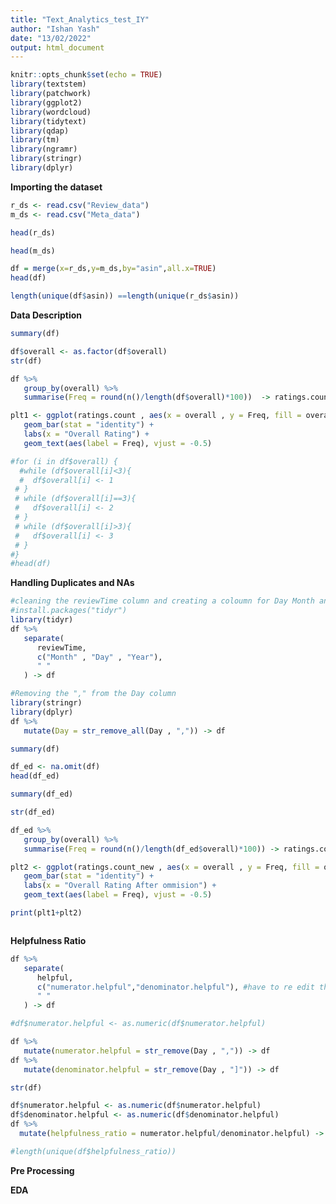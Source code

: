 ```yaml
---
title: "Text_Analytics_test_IY"
author: "Ishan Yash"
date: "13/02/2022"
output: html_document
---
```


```r
knitr::opts_chunk$set(echo = TRUE)
library(textstem)
library(patchwork)
library(ggplot2)
library(wordcloud)
library(tidytext)
library(qdap)
library(tm)
library(ngramr)
library(stringr)
library(dplyr)
```

**Importing the dataset**

```r
r_ds <- read.csv("Review_data")
m_ds <- read.csv("Meta_data")
```

```r
head(r_ds)
```
```r
head(m_ds)
```


```r
df = merge(x=r_ds,y=m_ds,by="asin",all.x=TRUE)
head(df)
```
```r
length(unique(df$asin)) ==length(unique(r_ds$asin))
```

**Data Description**

```r
summary(df)
```

```r
df$overall <- as.factor(df$overall)
str(df)
```

```r
df %>%
   group_by(overall) %>%
   summarise(Freq = round(n()/length(df$overall)*100))  -> ratings.count
```

```r
plt1 <- ggplot(ratings.count , aes(x = overall , y = Freq, fill = overall)) + 
   geom_bar(stat = "identity") +
   labs(x = "Overall Rating") + 
   geom_text(aes(label = Freq), vjust = -0.5)
```
```r
#for (i in df$overall) {
  #while (df$overall[i]<3){
  #  df$overall[i] <- 1
 # }
 # while (df$overall[i]==3){
 #   df$overall[i] <- 2
 # }
 # while (df$overall[i]>3){
 #   df$overall[i] <- 3
 # }
#}
#head(df)
```





**Handling Duplicates and NAs**


```r
#cleaning the reviewTime column and creating a coloumn for Day Month and Year.
#install.packages("tidyr")
library(tidyr)
df %>%
   separate(
      reviewTime,
      c("Month" , "Day" , "Year"),
      " "
   ) -> df

#Removing the "," from the Day column 
library(stringr)
library(dplyr)
df %>%
   mutate(Day = str_remove_all(Day , ",")) -> df
```
```r
summary(df)
```


```r
df_ed <- na.omit(df)
head(df_ed)
```
```r
summary(df_ed)
```
```r
str(df_ed)
```



```r
df_ed %>%
   group_by(overall) %>%
   summarise(Freq = round(n()/length(df_ed$overall)*100)) -> ratings.count_new
```

```r
plt2 <- ggplot(ratings.count_new , aes(x = overall , y = Freq, fill = overall)) + 
   geom_bar(stat = "identity") +
   labs(x = "Overall Rating After ommision") + 
   geom_text(aes(label = Freq), vjust = -0.5)
```

```r
print(plt1+plt2)
```

```r

```


**Helpfulness Ratio**

```r
df %>%
   separate(
      helpful,
      c("numerator.helpful","denominator.helpful"), #have to re edit this and name properly
      " "
   ) -> df
```
```r
#df$numerator.helpful <- as.numeric(df$numerator.helpful)
```



```r
df %>%
   mutate(numerator.helpful = str_remove(Day , ",")) -> df
df %>%
   mutate(denominator.helpful = str_remove(Day , "]")) -> df
```
```r
str(df)
```

```r
df$numerator.helpful <- as.numeric(df$numerator.helpful)
df$denominator.helpful <- as.numeric(df$denominator.helpful)
df %>%
  mutate(helpfulness_ratio = numerator.helpful/denominator.helpful) -> df
```

```r
#length(unique(df$helpfulness_ratio))
```




**Pre Processing**


**EDA**


